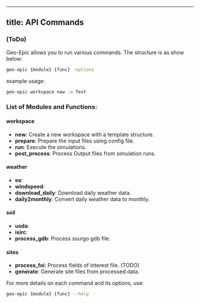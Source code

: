 
---
title: API Commands
---

### (ToDo)

Geo-Epic allows you to run various commands. The structure is as show below:

```bash
geo-epic {module} {func} -options
```
example usage:
```bash
geo-epic workspace new -w Test
```
### List of Modules and Functions:

#### **workspace**
  - **new**: Create a new workspace with a template structure.
  - **prepare**: Prepare the input files using config file.
  - **run**: Execute the simulations.
  - **post_process**: Process Output files from simulation runs.
#### **weather**
  - **ee**: 
  - **windspeed**: 
  - **download_daily**: Download daily weather data. 
  - **daily2monthly**: Convert daily weather data to monthly.
#### **soil**
  - **usda**:
  - **isirc**:
  - **process_gdb**: Process ssurgo gdb file.
#### **sites**
  - **process_foi**: Process fields of interest file.  (TODO)
  - **generate**: Generate site files from processed data.

For more details on each command and its options, use:
```bash
geo-epic {module} {func} --help
```
